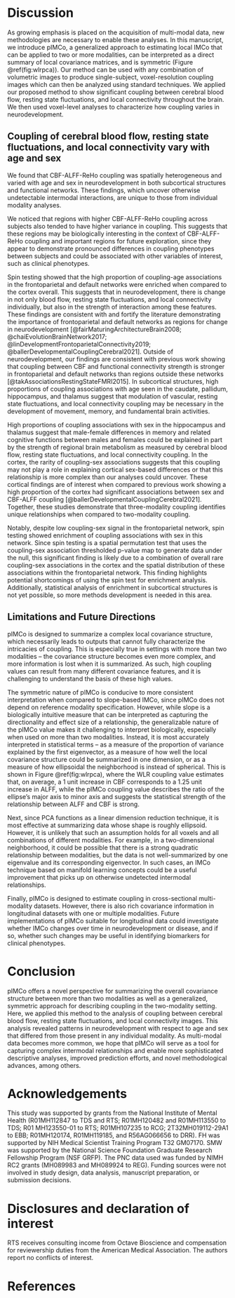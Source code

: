 # Discussion 
  As growing emphasis is placed on the acquisition of multi-modal data, new methodologies are necessary to enable these analyses. In this manuscript, we introduce pIMCo, a generalized approach to estimating local IMCo that can be applied to two or more modalities, can be interpreted as a direct summary of local covariance matrices, and is symmetric (Figure \@ref(fig:wlrpca)). Our method can be used with any combination of volumetric images to produce single-subject, voxel-resolution coupling images which can then be analyzed using standard techniques. We applied our proposed method to show significant coupling between cerebral blood flow, resting state fluctuations, and local connectivity throughout the brain. We then used voxel-level analyses to characterize how coupling varies in neurodevelopment.

## Coupling of cerebral blood flow, resting state fluctuations, and local connectivity vary with age and sex 
  We found that CBF-ALFF-ReHo coupling was spatially heterogeneous and varied with age and sex in neurodevelopment in both subcortical structures and functional networks. These findings, which uncover otherwise undetectable intermodal interactions, are unique to those from individual modality analyses.
  
  We noticed that regions with higher CBF-ALFF-ReHo coupling across subjects also tended to have higher variance in coupling. This suggests that these regions may be biologically interesting in the context of CBF-ALFF-ReHo coupling and important regions for future exploration, since they appear to demonstrate pronounced differences in coupling phenotypes between subjects and could be associated with other variables of interest, such as clinical phenotypes.

  Spin testing showed that the high proportion of coupling-age associations in the frontoparietal and default networks were enriched when compared to the cortex overall. This suggests that in neurodevelopment, there is change in not only blood flow, resting state fluctuations, and local connectivity individually, but also in the strength of interaction among these features. These findings are consistent with and fortify the literature demonstrating the importance of frontoparietal and default networks as regions for change in neurodevelopment [@fairMaturingArchitectureBrain2008; @chaiEvolutionBrainNetwork2017; @linDevelopmentFrontoparietalConnectivity2019; @ballerDevelopmentalCouplingCerebral2021]. Outside of neurodevelopment, our findings are consistent with previous work showing that coupling between CBF and functional connectivity strength is stronger in frontoparietal and default networks than regions outside these networks [@takAssociationsRestingStateFMRI2015]. In subcortical structures, high proportions of coupling associations with age seen in the caudate, pallidum, hippocampus, and thalamus suggest that modulation of vascular, resting state fluctuations, and local connectivity coupling may be necessary in the development of movement, memory, and fundamental brain activities. 
  
  High proportions of coupling associations with sex in the hippocampus and thalamus suggest that male-female differences in memory and related cognitive functions between males and females could be explained in part by the strength of regional brain metabolism as measured by cerebral blood flow, resting state fluctuations, and local connectivity coupling. In the cortex, the rarity of coupling-sex associations suggests that this coupling may not play a role in explaining cortical sex-based differences or that this relationship is more complex than our analyses could uncover. These cortical findings are of interest when compared to previous work showing a high proportion of the cortex had significant associations between sex and CBF-ALFF coupling [@ballerDevelopmentalCouplingCerebral2021]. Together, these studies demonstrate that three-modality coupling identifies unique relationships when compared to two-modality coupling.
  
  Notably, despite low coupling-sex signal in the frontoparietal network, spin testing showed enrichment of coupling associations with sex in this network. Since spin testing is a spatial permutation test that uses the coupling-sex association thresholded p-value map to generate data under the null, this significant finding is likely due to a combination of overall rare coupling-sex associations in the cortex and the spatial distribution of these associations within the frontoparietal network. This finding highlights potential shortcomings of using the spin test for enrichment analysis. Additionally, statistical analysis of enrichment in subcortical structures is not yet possible, so more methods development is needed in this area.

## Limitations and Future Directions
  pIMCo is designed to summarize a complex local covariance structure, which necessarily leads to outputs that cannot fully characterize the intricacies of coupling. This is especially true in settings with more than two modalities -- the covariance structure becomes even more complex, and more information is lost when it is summarized. As such, high coupling values can result from many different covariance features, and it is challenging to understand the basis of these high values.
  
  The symmetric nature of pIMCo is conducive to more consistent interpretation when compared to slope-based IMCo, since pIMCo does not depend on reference modality specification. However, while slope is a biologically intuitive measure that can be interpreted as capturing the directionality and effect size of a relationship, the generalizable nature of the pIMCo value makes it challenging to interpret biologically, especially when used on more than two modalities. Instead, it is most accurately interpreted in statistical terms -- as a measure of the proportion of variance explained by the first eigenvector, as a measure of how well the local covariance structure could be summarized in one dimension, or as a measure of how ellipsoidal the neighborhood is instead of spherical. This is shown in Figure \@ref(fig:wlrpca), where the WLR coupling value estimates that, on average, a 1 unit increase in CBF corresponds to a 1.25 unit increase in ALFF, while the pIMCo coupling value describes the ratio of the ellipse's major axis to minor axis and suggests the statistical strength of the relationship between ALFF and CBF is strong.
  
  Next, since PCA functions as a linear dimension reduction technique, it is most effective at summarizing data whose shape is roughly ellipsoid. However, it is unlikely that such an assumption holds for all voxels and all combinations of different modalities. For example, in a two-dimensional neighborhood, it could be possible that there is a strong quadratic relationship between modalities, but the data is not well-summarized by one eigenvalue and its corresponding eigenvector. In such cases, an IMCo technique based on manifold learning concepts could be a useful improvement that picks up on otherwise undetected intermodal relationships.

  Finally, pIMCo is designed to estimate coupling in cross-sectional multi-modality datasets. However, there is also rich covariance information in longitudinal datasets with one or multiple modalities. Future implementations of pIMCo suitable for longitudinal data could investigate whether IMCo changes over time in neurodevelopment or disease, and if so, whether such changes may be useful in identifying biomarkers for clinical phenotypes.
  
# Conclusion 
  pIMCo offers a novel perspective for summarizing the overall covariance structure between more than two modalities as well as a generalized, symmetric approach for describing coupling in the two-modality setting. Here, we applied this method to the analysis of coupling between cerebral blood flow, resting state fluctuations, and local connectivity images. This analysis revealed patterns in neurodevelopment with respect to age and sex that differed from those present in any individual modality. As multi-modal data becomes more common, we hope that pIMCo will serve as a tool for capturing complex intermodal relationships and enable more sophisticated descriptive analyses, improved prediction efforts, and novel methodological advances, among others.
  
# Acknowledgements {-}
  This study was supported by grants from the National Institute of Mental Health (R01MH112847 to TDS and RTS; R01MH120482 and R01MH113550 to TDS; R01 MH123550-01 to RTS; R01MH107235 to RCG; 2T32MH019112-29A1 to EBB; R01MH120174, R01MH119185, and R56AG066656 to DRR). FH was supported by NIH Medical Scientist Training Program T32 GM07170. SMW was supported by the National Science Foundation Graduate Research Fellowship Program (NSF GRFP). The PNC data used was funded by NIMH RC2 grants (MH089983 and MH089924 to REG). Funding sources were not involved in study design, data analysis, manuscript preparation, or submission decisions.
  
# Disclosures and declaration of interest {-}
RTS receives consulting income from Octave Bioscience and compensation for reviewership duties from the American Medical Association. The authors report no conflicts of interest.

\newpage
# References {-}
<div id="refs"></div>

\newpage
